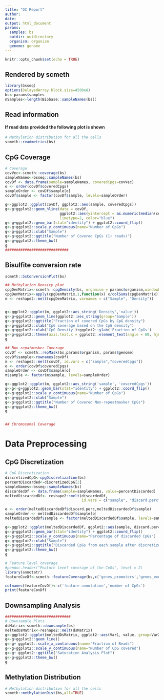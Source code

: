 ```yaml
---
title: "QC Report"
author: 
date: 
output: html_document
params:
  samples: bs
  outdir: outdirectory
  organism: organism
  genome: genome
---
```


```r
knitr::opts_chunk$set(echo = TRUE)
```

## Rendered by scmeth

```r
library(bsseq)
options(DelayedArray.block.size=4500e6)
bs<-params$samples
nSamples<-length(Biobase::sampleNames(bs))
```

## Read information
#### If read data provided the following plot is shown
```r
# Methylation distribution for all the cells
scmeth::readmetrics(bs)
```


## CpG Coverage 

```r

# Coverage
covVec<-scmeth::coverage(bs)
sampleNames<-bsseq::sampleNames(bs)
covDf <- data.frame(sample=sampleNames, coveredCpgs=covVec)
o <- order(covDf$coveredCpgs)
sampleOrder <- covDf$sample[o]
covDf$sample <- factor(covDf$sample, levels=sampleOrder)

g<-ggplot2::ggplot(covDf, ggplot2::aes(sample, coveredCpgs))
g<-g+ggplot2::geom_hline(data = covDf,
                         ggplot2::aes(yintercept = as.numeric(median(coveredCpgs))),
                         linetype=2, color="blue")
g<-g+ggplot2::geom_bar(stat="identity") + ggplot2::coord_flip()
g<-g+ggplot2::scale_y_continuous(name="Number of CpGs")
g<-g+ggplot2::xlab("Sample")
g<-g+ggplot2::ggtitle("Number of Covered CpGs (1+ reads)")
g<-g+ggplot2::theme_bw()
g
#############################
```

## Bisulfite conversion rate
```r
scmeth::bsConversionPlot(bs)

```



```r
## Methylation Density plot
cpgDenMatrix<-scmeth::cpgDensity(bs, organism = params$organism,windowLength=1000)
cpgDenMatrix<-apply(cpgDenMatrix,1,function(x) x/colSums(cpgDenMatrix))
m <- reshape2::melt(cpgDenMatrix, varnames = c("Sample", "Density"))


g<-ggplot2::ggplot(m, ggplot2::aes_string('Density','value'))
g<-g+ggplot2::geom_line(ggplot2::aes_string(group='Sample'))
g<-g+ggplot2::ggtitle("Fraction of covered CpGs by CpG density") 
g<-g+ggplot2::xlab("CpG coverage based on the CpG density") 
g<-g+ggplot2::xlab('CpG Density')+ggplot2::ylab('Fraction of CpGs')
g<-g+ggplot2::theme(axis.text.x = ggplot2::element_text(angle = 60, hjust = 1))
g

```



```r
## Non-repatmasker Coverage
covDf <- scmeth::repMask(bs,params$organism, params$genome)
covDf$sample<-rownames(covDf)
m <- reshape2::melt(covDf, id.vars = c("sample","coveredCpgs"))
o <- order(covDf$coveredCpgs)
sampleOrder <- covDf$sample[o]
m$sample <- factor(m$sample, levels=sampleOrder)

g<-ggplot2::ggplot(m, ggplot2::aes_string('sample', 'coveredCpgs'))
g<-g<-g+ggplot2::geom_bar(stat="identity") + ggplot2::coord_flip()
g<-g+ggplot2::scale_y_continuous(name="Number of CpGs") 
g<-g+ggplot2::xlab("Sample") 
g<-g+ggplot2::ggtitle("Number of Covered Non-repeatmasker CpGs")  
g<-g+ggplot2::theme_bw()
g


## Chromosomal Coverage
```

# Data Preprocessing
## CpG Discretization

```r
# CpG Discretization
discretizedCpG<-cpgDiscretization(bs)
percentDiscarded<-discretizedCpG[3]
sampleNames<-bsseq::sampleNames(bs)
discardedDf <- data.frame(sample=sampleNames, value=percentDiscarded)
meltedDiscardedDf<- reshape2::melt(discardedDf, 
                                   id.vars = c("sample", "discard.perc"))

o <- order(meltedDiscardedDf$discard.perc,meltedDiscardedDf$sample)
sampleOrder <- meltedDiscardedDf$sample[o]
meltedDiscardedDf$sample <- factor(meltedDiscardedDf$sample, levels=sampleOrder)

g<-ggplot2::ggplot(meltedDiscardedDf, ggplot2::aes(sample, discard.perc))
g<-g+ggplot2::geom_bar(stat="identity") + ggplot2::coord_flip() 
g<-g+ggplot2::scale_y_continuous(name="Percentage of discarded CpGs") 
g<-g+ggplot2::xlab("Sample") 
g<-g+ggplot2::ggtitle("Discarded CpGs from each sample after discretization")
g<-g+ggplot2::theme_bw()
g

# Feature level coverage
#pandoc.header("Feature level coverage of the CpGs", level = 2)
library(annotatr)
featureCovDf<-scmeth::featureCoverage(bs,c('genes_promoters','genes_exons','genes_introns','genes_intergenic','cpg_islands','cpg_shelves','cpg_shores','cpg_inter'),genome)

colnames(featureCovDf)<-c('feature annotation','number of CpGs')
print(featureCovDf)
```

## Downsampling Analysis
```r

##############################
# Downsample Plots
dsMatrix<-scmeth::downsample(bs)
meltedDsMatrix<-reshape2::melt(dsMatrix)
g<-ggplot2::ggplot(meltedDsMatrix, ggplot2::aes(Var1, value, group=Var2))
g<-g+ggplot2::geom_line() 
g<-g+ ggplot2::scale_x_continuous(name="Fraction of Reads")
g<-g+ggplot2::scale_y_continuous(name="Number of CpG covered") 
g<-g+ ggplot2::ggtitle("Saturation Analysis Plot") 
g<-g+ggplot2::theme_bw()
g

```

## Methylation Distribution
```r
# Methylation distribution for all the cells
scmeth::methylationDist(bs,all=TRUE)

```


